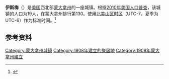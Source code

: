 {{Infobox City 
|chinese_name = 伊斯梅
|official_name = Ismay
|image_flag = 
|image_seal = 
|image_skyline = 
|image_map = Custer County Montana Incorporated and  Unincorporated areas Ismay Highlighted.svg
|map_caption =
|subdivision_type = [[國家|國家]]
|subdivision_name = {{USA}}
|leader_title = 
|leader_name = 
|subdivision_type1 = [[美國行政區劃|州]]
|subdivision_name1 = [[蒙大拿州|蒙大拿州]]
|subdivision_type2 = [[蒙大拿州行政区划|县]]
|subdivision_name2 = Custer
|found_date = 
|area_total = 
|area_land = 
|area_water = 
|population_as_of = 2010
|population_total = 19
|population_density = 
| timezone = [[北美山区时区|MST]]
| utc_offset = -7
| timezone_DST = [[北美山区夏令时间|MDT]]
| utc_offset_DST = -6
}}

'''伊斯梅'''（{{lang-en|Ismay}}）是[[美国|美国]]西北部[[蒙大拿州|蒙大拿州]]的一座城镇。根据[[2010年美国人口普查|2010年美国人口普查]]，该城镇的人口为19人，在蒙大拿州排行第130。使用[[北美山区时区|北美山区时区]]（UTC-7，夏季为UTC-6）作为标准时间。<ref name=census>{{cite web | url=http://www.census.gov/prod/www/abs/decennial/ | title=Census of Population and Housing | publisher=U.S. Census  Bureau | accessdate=November 18, 2011 | archive-url=https://web.archive.org/web/20060208103743/http://www.census.gov/prod/www/abs/decennial/ | archive-date=2006-02-08 | dead-url=yes }}</ref>

== 参考资料 ==
{{reflist}}

{{DEFAULTSORT:Ismay}}
[[Category:蒙大拿州城鎮|Category:蒙大拿州城鎮]]
[[Category:1908年建立的聚居地|Category:1908年建立的聚居地]]
[[Category:1908年蒙大拿州建立|Category:1908年蒙大拿州建立]]

{{Montana-geo-stub}}